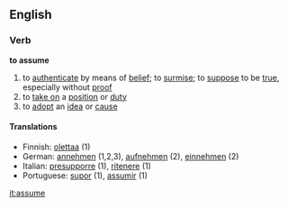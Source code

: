 ==English==
===Verb===
'''to assume'''
#to [[authenticate]] by means of [[belief]]; to [[surmise]]; to [[suppose]] to be [[true]], especially without [[proof]]
#to [[take on]] a [[position]] or [[duty]] 
#to [[adopt]] an [[idea]] or [[cause]]

==== Translations ====
*Finnish: [[olettaa]] (1)
*German: [[annehmen]] (1,2,3), [[aufnehmen]] (2), [[einnehmen]] (2)
*Italian: [[presupporre]] (1), [[ritenere]] (1)
*Portuguese: [[supor]] (1), [[assumir]] (1)

[[it:assume]]